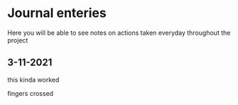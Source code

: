 # Journal enteries

Here you will be able to see notes on actions taken everyday throughout the project 

## 3-11-2021{-}

this kinda worked

fingers crossed